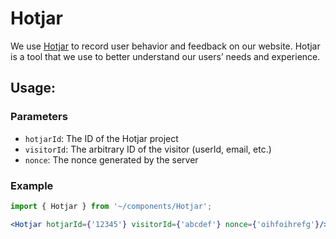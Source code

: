 
<Meta title="Utilities/Analytics/Hotjar"/>

<h1>Hotjar</h1>

We use [Hotjar](https://www.hotjar.com/) to record user behavior and feedback on our website.
Hotjar is a tool that we use to better understand our users’ needs and experience.


<h2>Usage:</h2>
<h3>Parameters</h3>

- `hotjarId`: The ID of the Hotjar project
- `visitorId`: The arbitrary ID of the visitor (userId, email, etc.)
- `nonce`: The nonce generated by the server


<h3>Example</h3>

~~~jsx
import { Hotjar } from '~/components/Hotjar';

<Hotjar hotjarId={'12345'} visitorId={'abcdef'} nonce={'oihfoihrefg'}/>
~~~
